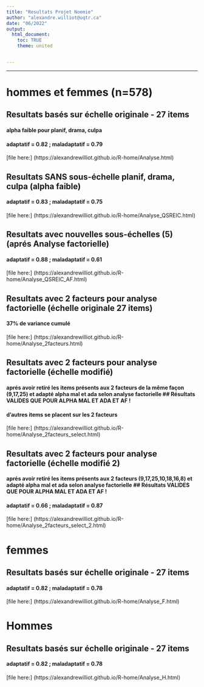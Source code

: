 ```yaml
---
title: "Resultats Projet Noemie"
author: "alexandre.williot@uqtr.ca"
date: "06/2022"
output: 
  html_document:
    toc: TRUE
    theme: united


---
```


******************************************************************************

# hommes et femmes (n=578)
## Resultats basés sur échelle originale - 27 items
#### alpha faible pour planif, drama, culpa
#### adaptatif = 0.82 ; maladaptatif = 0.79
[file here:] (https://alexandrewilliot.github.io/R-home/Analyse.html)

## Resultats SANS sous-échelle planif, drama, culpa (alpha faible)
#### adaptatif = 0.83 ; maladaptatif = 0.75
[file here:] (https://alexandrewilliot.github.io/R-home/Analyse_QSREIC.html)

## Resultats avec nouvelles sous-échelles (5) (aprés Analyse factorielle)
#### adaptatif = 0.88 ; maladaptatif = 0.61
[file here:] (https://alexandrewilliot.github.io/R-home/Analyse_QSREIC_AF.html)

## Resultats avec 2 facteurs pour analyse factorielle (échelle originale 27 items)
#### 37% de variance cumulé
[file here:] (https://alexandrewilliot.github.io/R-home/Analyse_2facteurs.html)

## Resultats avec 2 facteurs pour analyse factorielle (échelle modifié)
#### aprés avoir retiré les items présents aux 2 facteurs de la même façon (9,17,25) et adapté alpha mal et ada selon analyse factorielle ## Résultats VALIDES QUE POUR ALPHA MAL ET ADA ET AF !
#### d'autres items se placent sur les 2 facteurs
[file here:] (https://alexandrewilliot.github.io/R-home/Analyse_2facteurs_select.html)

## Resultats avec 2 facteurs pour analyse factorielle (échelle modifié 2)
#### aprés avoir retiré les items présents aux 2 facteurs (9,17,25,10,18,16,8) et adapté alpha mal et ada selon analyse factorielle ## Résultats VALIDES QUE POUR ALPHA MAL ET ADA ET AF !
#### adaptatif = 0.66 ; maladaptatif = 0.87
[file here:] (https://alexandrewilliot.github.io/R-home/Analyse_2facteurs_select_2.html)

# femmes
## Resultats basés sur échelle originale - 27 items
#### adaptatif = 0.82 ; maladaptatif = 0.78
[file here:] (https://alexandrewilliot.github.io/R-home/Analyse_F.html)


# Hommes
## Resultats basés sur échelle originale - 27 items
#### adaptatif = 0.82 ; maladaptatif = 0.78
[file here:] (https://alexandrewilliot.github.io/R-home/Analyse_H.html)
